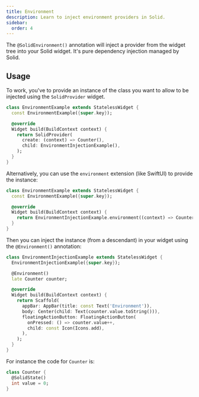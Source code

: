 ```yaml
---
title: Environment
description: Learn to inject environment providers in Solid.
sidebar:
  order: 4
---
```


The `@SolidEnvironment()` annotation will inject a provider from the widget tree into your Solid widget. It's pure dependency injection managed by Solid.

## Usage

To work, you've to provide an instance of the class you want to allow to be injected using the `SolidProvider` widget.

```dart {6-9} title="source/environment_example.dart"
class EnvironmentExample extends StatelessWidget {
  const EnvironmentExample({super.key});

  @override
  Widget build(BuildContext context) {
    return SolidProvider(
      create: (context) => Counter(),
      child: EnvironmentInjectionExample(),
    );
  }
}
```

Alternatively, you can use the `environment` extension (like SwiftUI) to provide the instance:

```dart {6} title="source/environment_example.dart"
class EnvironmentExample extends StatelessWidget {
  const EnvironmentExample({super.key});

  @override
  Widget build(BuildContext context) {
    return EnvironmentInjectionExample.environment((context) => Counter());
  }
}
```

Then you can inject the instance (from a descendant) in your widget using the `@Environment()` annotation:

```dart {4-5} title="source/environment_example.dart"
class EnvironmentInjectionExample extends StatelessWidget {
  EnvironmentInjectionExample({super.key});

  @Environment()
  late Counter counter;

  @override
  Widget build(BuildContext context) {
    return Scaffold(
      appBar: AppBar(title: const Text('Environment')),
      body: Center(child: Text(counter.value.toString())),
      floatingActionButton: FloatingActionButton(
        onPressed: () => counter.value++,
        child: const Icon(Icons.add),
      ),
    );
  }
}
```

For instance the code for `Counter` is:

```dart title="source/environment_example.dart"
class Counter {
  @SolidState()
  int value = 0;
}
```
